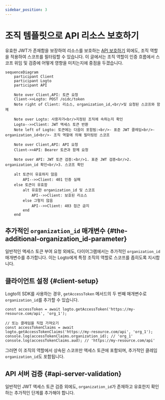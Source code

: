 ```yaml
---
sidebar_position: 3
---
```


# 조직 템플릿으로 API 리소스 보호하기

유효한 JWT가 존재함을 보장하여 리소스를 보호하는 [API 보호하기](/authorization/api-resources/protect-your-api) 외에도, 조직 역할을 적용하여 스코프를 필터링할 수 있습니다. 이 글에서는 조직 역할이 인증 흐름에서 스코프 위임 및 검증에 어떻게 영향을 미치는지에 중점을 두겠습니다.

```mermaid
sequenceDiagram
    participant Client
    participant Logto
    participant API

    Note over Client,API: 토큰 요청
    Client->>Logto: POST /oidc/token
    Note right of Client: 리소스, organization_id,<br/>및 요청된 스코프와 함께

    Note over Logto: 사용자가<br/>지정된 조직에 속하는지 확인
    Logto-->>Client: JWT 액세스 토큰 반환
    Note left of Logto: 토큰에는 다음이 포함됨:<br/>- 표준 JWT 클레임<br/>- organization_id<br/>- 조직 역할에 의해 필터링된 스코프

    Note over Client,API: API 요청
    Client->>API: Bearer 토큰과 함께 요청

    Note over API: JWT 토큰 검증:<br/>1. 표준 JWT 검증<br/>2. organization_id 확인<br/>3. 스코프 확인

    alt 토큰이 유효하지 않음
        API-->>Client: 401 인증 실패
    else 토큰이 유효함
        alt 유효한 organization_id 및 스코프
            API-->>Client: 보호된 리소스
        else 그렇지 않음
            API-->>Client: 403 접근 금지
        end
    end
```

## 추가적인 `organization_id` 매개변수 \{#the-additional-organization_id-parameter}

일반적인 액세스 토큰 부여 요청 외에도, 다이어그램에서는 추가적인 `organization_id` 매개변수를 추가합니다. 이는 Logto에게 특정 조직의 역할로 스코프를 좁히도록 지시합니다.

## 클라이언트 설정 \{#client-setup}

Logto의 SDK를 사용하는 경우, `getAccessToken` 메서드의 두 번째 매개변수로 `organization_id`를 추가할 수 있습니다.

```tsx
const accessToken = await logto.getAccessToken('https://my-resource.com/api', 'org_1');

// 또는 클레임을 직접 가져오기
const accessTokenClaims = await logto.getAccessTokenClaims('https://my-resource.com/api', 'org_1');
console.log(accessTokenClaims.organization_id); // 'org_1'
console.log(accessTokenClaims.aud); // 'https://my-resource.com/api'
```

그러면 이 조직의 역할에서 상속된 스코프만 액세스 토큰에 포함되며, 추가적인 클레임 `organization_id`도 포함됩니다.

## API 서버 검증 \{#api-server-validation}

일반적인 JWT 액세스 토큰 검증 외에도, `organization_id`가 존재하고 유효한지 확인하는 추가적인 단계를 추가해야 합니다.
